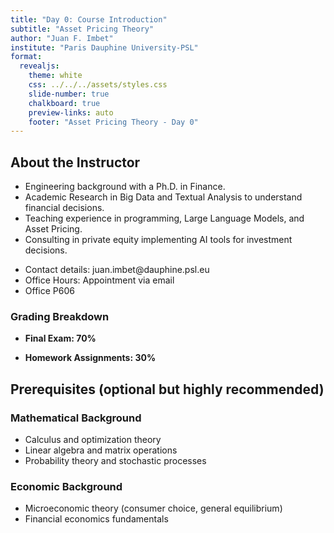 ```yaml
---
title: "Day 0: Course Introduction"
subtitle: "Asset Pricing Theory"
author: "Juan F. Imbet"
institute: "Paris Dauphine University-PSL"
format:
  revealjs:
    theme: white
    css: ../../../assets/styles.css
    slide-number: true
    chalkboard: true
    preview-links: auto
    footer: "Asset Pricing Theory - Day 0"
---
```


## About the Instructor {.center}

::: {.key-concept}
- Engineering background with a Ph.D. in Finance. 
- Academic Research in Big Data and Textual Analysis to understand financial decisions. 
- Teaching experience in programming, Large Language Models, and Asset Pricing. 
- Consulting in private equity implementing AI tools for investment decisions.
:::

- Contact details: juan.imbet@dauphine.psl.eu 
- Office Hours: Appointment via email
- Office P606

### Grading Breakdown

- **Final Exam: 70%**

- **Homework Assignments: 30%**

## Prerequisites (optional but highly recommended)

### Mathematical Background

-   Calculus and optimization theory
-   Linear algebra and matrix operations
-   Probability theory and stochastic processes

### Economic Background

-   Microeconomic theory (consumer choice, general equilibrium)
-   Financial economics fundamentals

